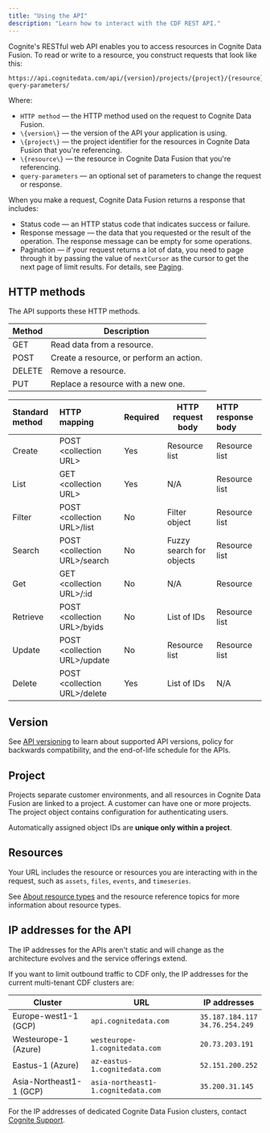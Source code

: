 ```yaml
---
title: "Using the API"
description: "Learn how to interact with the CDF REST API."
---
```


Cognite's RESTful web API enables you to access resources in Cognite Data Fusion. To read or write to a resource, you construct requests that look like this:

```http
https://api.cognitedata.com/api/{version}/projects/{project}/{resource}?query-parameters/
```

Where:

- `HTTP method` — the HTTP method used on the request to Cognite Data Fusion.
- `\{version\}` — the version of the API your application is using.
- `\{project\}` — the project identifier for the resources in Cognite Data Fusion that you're referencing.
- `\{resource\}` — the resource in Cognite Data Fusion that you're referencing.
- `query-parameters` — an optional set of parameters to change the request or response.

When you make a request, Cognite Data Fusion returns a response that includes:

- Status code — an HTTP status code that indicates success or failure.
- Response message — the data that you requested or the result of the operation. The response message can be empty for some operations.
- Pagination — if your request returns a lot of data, you need to page through it by passing the value of `nextCursor` as the cursor to get the next page of limit results. For details, see [Paging](./concepts/pagination/).

## HTTP methods

The API supports these HTTP methods.

| Method | Description                              |
| ------ | ---------------------------------------- |
| GET    | Read data from a resource.               |
| POST   | Create a resource, or perform an action. |
| DELETE | Remove a resource.                       |
| PUT    | Replace a resource with a new one.       |

| Standard method | HTTP mapping                   | Required | HTTP request body        | HTTP response body |
| :-------------- | :----------------------------- | :------- | ------------------------ | :----------------- |
| Create          | POST \<collection URL\>        | Yes      | Resource list            | Resource list      |
| List            | GET \<collection URL\>         | Yes      | N/A                      | Resource list      |
| Filter          | POST \<collection URL\>/list   | No       | Filter object            | Resource list      |
| Search          | POST \<collection URL\>/search | No       | Fuzzy search for objects | Resource list      |
| Get             | GET \<collection URL\>/:id     | No       | N/A                      | Resource           |
| Retrieve        | POST \<collection URL\>/byids  | No       | List of IDs              | Resource list      |
| Update          | POST \<collection URL\>/update | No       | Resource list            | Resource list      |
| Delete          | POST \<collection URL\>/delete | Yes      | List of IDs              | N/A                |

## Version

See [API versioning](API_versioning.md) to learn  about supported API versions, policy for backwards compatibility, and the end-of-life schedule for the APIs.

## Project

Projects separate customer environments, and all resources in Cognite Data Fusion are linked to a project. A customer can have one or more projects. The project object contains configuration for authenticating users.

Automatically assigned object IDs are **unique only within a project**.

## Resources

Your URL includes the resource or resources you are interacting with in the request, such as `assets`, `files`, `events`, and `timeseries`.

See [About resource types](./concepts/resource_types/index.md) and the resource reference topics for more information about resource types.

## IP addresses for the API

The IP addresses for the APIs aren't static and will change as the architecture evolves and the service offerings extend.

If you want to limit outbound traffic to CDF only, the IP addresses for the current multi-tenant CDF clusters are:

| Cluster                 | URL                                 | IP addresses                          |
| ----------------------- | ----------------------------------- | ------------------------------------- |
| Europe-west1-1 (GCP)    | `api.cognitedata.com`               | `35.187.184.117`<br />`34.76.254.249` |
| Westeurope-1 (Azure)    | `westeurope-1.cognitedata.com`      | `20.73.203.191`                       |
| Eastus-1 (Azure)        | `az-eastus-1.cognitedata.com`       | `52.151.200.252`                      |
| Asia-Northeast1-1 (GCP) | `asia-northeast1-1.cognitedata.com` | `35.200.31.145`                       |

For the IP addresses of dedicated Cognite Data Fusion clusters, contact [Cognite Support](https://cognite.zendesk.com/hc/en-us/requests/new).
